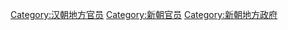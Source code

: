 [[Category:汉朝地方官员|Category:汉朝地方官员]]
[[Category:新朝官员|Category:新朝官员]]
[[Category:新朝地方政府|Category:新朝地方政府]]